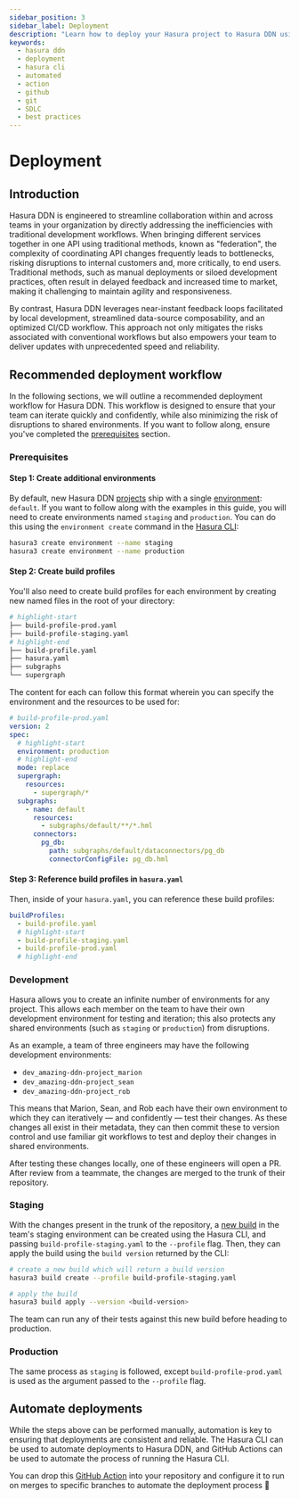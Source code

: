```yaml
---
sidebar_position: 3
sidebar_label: Deployment
description: "Learn how to deploy your Hasura project to Hasura DDN using the Hasura CLI and GitHub Actions."
keywords:
  - hasura ddn
  - deployment
  - hasura cli
  - automated
  - action
  - github
  - git
  - SDLC
  - best practices
---
```


# Deployment

## Introduction

Hasura DDN is engineered to streamline collaboration within and across teams in your organization by directly addressing
the inefficiencies with traditional development workflows. When bringing different services together in one API using
traditional methods, known as "federation", the complexity of coordinating API changes frequently leads to bottlenecks,
risking disruptions to internal customers and, more critically, to end users. Traditional methods, such as manual
deployments or siloed development practices, often result in delayed feedback and increased time to market, making it
challenging to maintain agility and responsiveness.

By contrast, Hasura DDN leverages near-instant feedback loops facilitated by local development, streamlined data-source
composability, and an optimized CI/CD workflow. This approach not only mitigates the risks associated with conventional
workflows but also empowers your team to deliver updates with unprecedented speed and reliability.

## Recommended deployment workflow

In the following sections, we will outline a recommended deployment workflow for Hasura DDN. This workflow is designed
to ensure that your team can iterate quickly and confidently, while also minimizing the risk of disruptions to shared
environments. If you want to follow along, ensure you've completed the [prerequisites](#prerequisites) section.

### Prerequisites

#### Step 1: Create additional environments

By default, new Hasura DDN [projects](/ci-cd/projects.mdx) ship with a single [environment](/ci-cd/environments.mdx):
`default`. If you want to follow along with the examples in this guide, you will need to create environments named
`staging` and `production`. You can do this using the `environment create` command in the
[Hasura CLI](/cli/commands/environment-create.mdx):

```bash
hasura3 create environment --name staging
hasura3 create environment --name production
```

#### Step 2: Create build profiles

You'll also need to create build profiles for each environment by creating new named files in the root of your
directory:

```bash
# highlight-start
├── build-profile-prod.yaml
├── build-profile-staging.yaml
# highlight-end
├── build-profile.yaml
├── hasura.yaml
├── subgraphs
└── supergraph
```

The content for each can follow this format wherein you can specify the environment and the resources to be used for:

```yaml
# build-profile-prod.yaml
version: 2
spec:
  # highlight-start
  environment: production
  # highlight-end
  mode: replace
  supergraph:
    resources:
      - supergraph/*
  subgraphs:
    - name: default
      resources:
        - subgraphs/default/**/*.hml
      connectors:
        pg_db:
          path: subgraphs/default/dataconnectors/pg_db
          connectorConfigFile: pg_db.hml
```

#### Step 3: Reference build profiles in `hasura.yaml`

Then, inside of your `hasura.yaml`, you can reference these build profiles:

```yaml
buildProfiles:
  - build-profile.yaml
  # highlight-start
  - build-profile-staging.yaml
  - build-profile-prod.yaml
  # highlight-end
```

### Development

Hasura allows you to create an infinite number of environments for any project. This allows each member on the team to
have their own development environment for testing and iteration; this also protects any shared environments (such as
`staging` or `production`) from disruptions.

As an example, a team of three engineers may have the following development environments:

- `dev_amazing-ddn-project_marion`
- `dev_amazing-ddn-project_sean`
- `dev_amazing-ddn-project_rob`

This means that Marion, Sean, and Rob each have their own environment to which they can iteratively — and confidently —
test their changes. As these changes all exist in their metadata, they can then commit these to version control and use
familiar git workflows to test and deploy their changes in shared environments.

After testing these changes locally, one of these engineers will open a PR. After review from a teammate, the changes
are merged to the trunk of their repository.

### Staging

With the changes present in the trunk of the repository, a [new build](/ci-cd/builds.mdx) in the team's staging
environment can be created using the Hasura CLI, and passing `build-profile-staging.yaml` to the `--profile` flag. Then,
they can apply the build using the `build version` returned by the CLI:

```bash
# create a new build which will return a build version
hasura3 build create --profile build-profile-staging.yaml
```

```bash
# apply the build
hasura3 build apply --version <build-version>
```

The team can run any of their tests against this new build before heading to production.

### Production

The same process as `staging` is followed, except `build-profile-prod.yaml` is used as the argument passed to the
`--profile` flag.

## Automate deployments

While the steps above can be performed manually, automation is key to ensuring that deployments are consistent and
reliable. The Hasura CLI can be used to automate deployments to Hasura DDN, and GitHub Actions can be used to automate
the process of running the Hasura CLI.

You can drop this [GitHub Action](https://github.com/marketplace/actions/ddn-deployment) into your repository and
configure it to run on merges to specific branches to automate the deployment process 🎉

```

```
